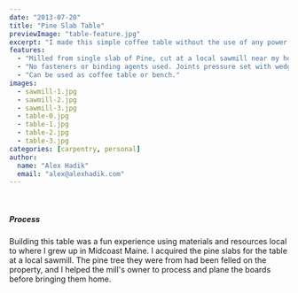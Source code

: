 ```yaml
---
date: "2013-07-20"
title: "Pine Slab Table"
previewImage: "table-feature.jpg"
excerpt: "I made this simple coffee table without the use of any power tools — aside from the initial milling of the boards."
features:
  - "Milled from single slab of Pine, cut at a local sawmill near my home in Maine."
  - "No fasteners or binding agents used. Joints pressure set with wedges."
  - "Can be used as coffee table or bench."
images:
  - sawmill-1.jpg
  - sawmill-2.jpg
  - sawmill-3.jpg
  - table-0.jpg
  - table-1.jpg
  - table-2.jpg
  - table-3.jpg
categories: [carpentry, personal]
author:
  name: "Alex Hadik"
  email: "alex@alexhadik.com"
---
```


<Gallery itemsPerRow={2}>
  <Image name="table-0" />
  <Image name="table-3" />
  <Image name="table-2" />
  <Image name="table-1" />
</Gallery>

##### Process
Building this table was a fun experience using materials and resources local to where I grew up in Midcoast Maine. I acquired the pine slabs for the table at a local sawmill. The pine tree they were from had been felled on the property, and I helped the mill's owner to process and plane the boards before bringing them home.

<Gallery>
  <Image name="sawmill-1" />
  <Image name="sawmill-2" />
  <Image name="sawmill-3" />
</Gallery>
